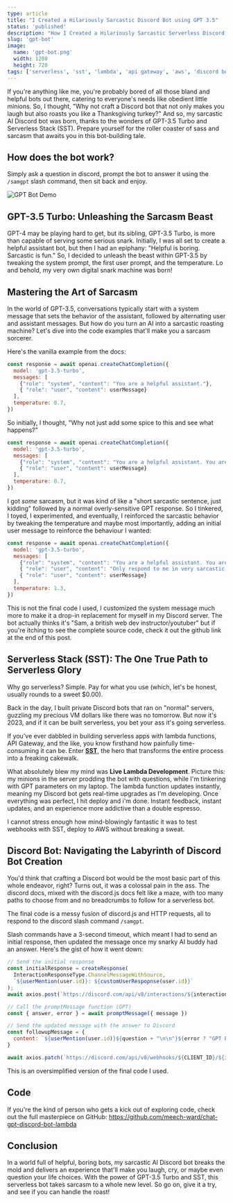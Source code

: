 ```yaml
---
type: article
title: "I Created a Hilariously Sarcastic Discord Bot using GPT 3.5"
status: 'published'
description: "How I Created a Hilariously Sarcastic Serverless Discord Bot That Roasts Users Like a Pro"
slug: 'gpt-bot'
image: 
  name: 'gpt-bot.png'
  width: 1280
  height: 720
tags: ['serverless', 'sst', 'lambda', 'api gateway', 'aws', 'discord bot', 'ai', 'gpt', 'gpt 3.5', 'open ai', 'discord', 'discord.js', 'discord slash commands', 'discord slash command', 'discord slash command bot', 'discord slash command']
---
```


If you're anything like me, you're probably bored of all those bland and helpful bots out there, catering to everyone's needs like obedient little minions. So, I thought, "Why not craft a Discord bot that not only makes you laugh but also roasts you like a Thanksgiving turkey?" And so, my sarcastic AI Discord bot was born, thanks to the wonders of GPT-3.5 Turbo and Serverless Stack (SST). Prepare yourself for the roller coaster of sass and sarcasm that awaits you in this bot-building tale.

## How does the bot work?

Simply ask a question in discord, prompt the bot to answer it using the `/samgpt` slash command, then sit back and enjoy. 

<Image src="/images/example.png" alt="GPT Bot Demo" width={1034} height={468} />


## GPT-3.5 Turbo: Unleashing the Sarcasm Beast

GPT-4 may be playing hard to get, but its sibling, GPT-3.5 Turbo, is more than capable of serving some serious snark. Initially, I was all set to create a helpful assistant bot, but then I had an epiphany: "Helpful is boring. Sarcastic is fun." So, I decided to unleash the beast within GPT-3.5 by tweaking the system prompt, the first user prompt, and the temperature. Lo and behold, my very own digital snark machine was born!

## Mastering the Art of Sarcasm

In the world of GPT-3.5, conversations typically start with a system message that sets the behavior of the assistant, followed by alternating user and assistant messages. But how do you turn an AI into a sarcastic roasting machine? Let's dive into the code examples that'll make you a sarcasm sorcerer.

Here's the vanilla example from the docs:

```js
const response = await openai.createChatCompletion({
  model: 'gpt-3.5-turbo',
  messages: [
    {"role": "system", "content": "You are a helpful assistant."},
    { "role": "user", "content": userMessage}
  ],
  temperature: 0.7,
})
```

So initially, I thought, "Why not just add some spice to this and see what happens?" 

```js
const response = await openai.createChatCompletion({
  model: 'gpt-3.5-turbo',
  messages: [
    {"role": "system", "content": "You are a helpful assistant. You are very sarcastic, rude, mean, and condescending in a playful way."},
    { "role": "user", "content": userMessage}
  ],
  temperature: 0.7,
})
```

I got *some* sarcasm, but it was kind of like a "short sarcastic sentence, just kidding" followed by a normal overly-sensitive GPT response. So I tinkered, I toyed, I experimented, and eventually, I reinforced the sarcastic behavior by tweaking the temperature and maybe most importantly, adding an initial user message to reinforce the behaviour I wanted:

```js
const response = await openai.createChatCompletion({
  model: 'gpt-3.5-turbo',
  messages: [
    {"role": "system", "content": "You are a helpful assistant. You are very sarcastic, rude, mean, and condescending in a playful way."},
    { "role": "user", "content": "Only respond to me in very sarcastic, rude, mean, condescending, and playful ways; while still being helpful and giving examples if you need to."},
    { "role": "user", "content": userMessage}
  ],
  temperature: 1.3,
})
```

This is not the final code I used, I customized the system message much more to make it a drop-in replacement for myself in my Discord server. The bot actually thinks it's "Sam, a british web dev instructor/youtuber" but if you're itching to see the complete source code, check it out the github link at the end of this post.

## Serverless Stack (SST): The One True Path to Serverless Glory

Why go serverless? Simple. Pay for what you use (which, let's be honest, usually rounds to a sweet $0.00).

Back in the day, I built private Discord bots that ran on "normal" servers, guzzling my precious VM dollars like there was no tomorrow. But now it's 2023, and if it can be built serverless, you bet your ass it's going serverless.

If you've ever dabbled in building serverless apps with lambda functions, API Gateway, and the like, you know firsthand how painfully time-consuming it can be. Enter **[SST](https://sst.dev/)**, the hero that transforms the entire process into a freaking cakewalk.

What absolutely blew my mind was **Live Lambda Development**. Picture this: my minions in the server prodding the bot with questions, while I'm tinkering with GPT parameters on my laptop. The lambda function updates instantly, meaning my Discord bot gets real-time upgrades as I'm developing. Once everything was perfect, I hit deploy and i'm done. Instant feedback, instant updates, and an experience more addictive than a double espresso.

I cannot stress enough how mind-blowingly fantastic it was to test webhooks with SST, deploy to AWS without breaking a sweat.

## Discord Bot: Navigating the Labyrinth of Discord Bot Creation

You'd think that crafting a Discord bot would be the most basic part of this whole endeavor, right? Turns out, it was a colossal pain in the ass. The discord docs, mixed with the discord.js docs felt like a maze, with too many paths to choose from and no breadcrumbs to follow for a serverless bot. 

The final code is a messy fusion of discord.js and HTTP requests, all to respond to the discord slash command `/samgpt`. 

Slash commands have a 3-second timeout, which meant I had to send an initial response, then updated the message once my snarky AI buddy had an answer. Here's the gist of how it went down:

```js
// Send the initial response
const initialResponse = createResponse(
  InteractionResponseType.ChannelMessageWithSource,
  `${userMention(user.id)}: ${customUserRespopnse(user.id)}`
);
await axios.post(`https://discord.com/api/v8/interactions/${interaction.id}/${interaction.token}/callback`, initialResponse);

// Call the promptMessage function (GPT)
const { answer, error } = await promptMessage({ message })

// Send the updated message with the answer to Discord
const followupMessage = {
  content: `${userMention(user.id)}${question + "\n\n"}${error ? "GPT Error" : answer}`,
}

await axios.patch(`https://discord.com/api/v8/webhooks/${CLIENT_ID}/${interaction.token}/messages/@original`, followupMessage)
```

This is an oversimplified version of the final code I used.

## Code 

If you're the kind of person who gets a kick out of exploring code, check out the full masterpiece on GitHub: https://github.com/meech-ward/chat-gpt-discord-bot-lambda

## Conclusion

In a world full of helpful, boring bots, my sarcastic AI Discord bot breaks the mold and delivers an experience that'll make you laugh, cry, or maybe even question your life choices. With the power of GPT-3.5 Turbo and SST, this serverless bot takes sarcasm to a whole new level. So go on, give it a try, and see if you can handle the roast!
